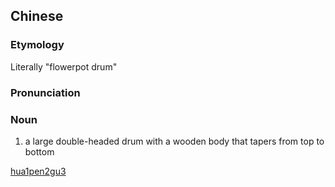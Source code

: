 ==Chinese==
{{rfi|zh}}
{{zh-forms|type=21}}

===Etymology===
Literally "flowerpot drum"

===Pronunciation===
{{zh-pron
|m=huāpéngǔ
|cat=n
}}

===Noun===
{{zh-noun}}

# a large double-headed drum with a wooden body that tapers from top to bottom

[[Category:zh:Musical instruments|hua1pen2gu3]]